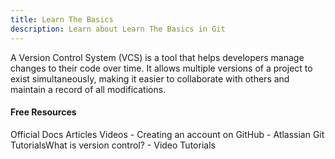 ```yaml
---
title: Learn The Basics
description: Learn about Learn The Basics in Git
---
```

A Version Control System (VCS) is a tool that helps developers manage changes to their code over time. It allows multiple versions of a project to exist simultaneously, making it easier to collaborate with others and maintain a record of all modifications.

#### Free Resources

<Tabs defaultValue="official">
<TabsList>
<TabsTrigger value="official">Official Docs</TabsTrigger>
<TabsTrigger value="article">Articles</TabsTrigger>
<TabsTrigger value="video">Videos</TabsTrigger>
</TabsList>

<TabsContent value="official">
<Note type="note" title="official">
- <Link href="https://docs.github.com/en/get-started/start-your-journey/creating-an-account-on-github">Creating an account on GitHub</Link>
</Note>
</TabsContent>
<TabsContent value="article">
<Note type="note" title="article">
- <Link href="https://missing.csail.mit.edu/2020/version-control/">Atlassian Git TutorialsWhat is version control?</Link>
</Note>
</TabsContent>
<TabsContent value="video">
<Note type="note" title="video">
- <Link href="https://www.youtube.com/results?search_query=git+learn-the-basics+tutorial">Video Tutorials</Link>
</Note>
</TabsContent>
</Tabs>
